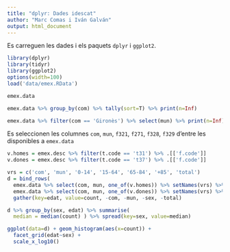 ```yaml
---
title: "dplyr: Dades idescat"
author: "Marc Comas i Iván Galván"
output: html_document
---
```


Es carreguen les dades i els paquets `dplyr` i `ggplot2`.

```r
library(dplyr)
library(tidyr)
library(ggplot2)
options(width=100)
load('data/emex.RData')
```

```r
emex.data
```

```r
emex.data %>% group_by(com) %>% tally(sort=T) %>% print(n=Inf)
```

```r
emex.data %>% filter(com == 'Gironès') %>% select(mun) %>% print(n=Inf)
```

Es seleccionen les columnes `com`, `mun`, `f321`, `f271`, `f328`, `f329` d'entre les disponibles a `emex.data`

```r
v.homes = emex.desc %>% filter(t.code == 't31') %>% .[['f.code']]
v.dones = emex.desc %>% filter(t.code == 't37') %>% .[['f.code']]

vrs = c('com', 'mun', '0-14', '15-64', '65-84', '+85', 'total')
d = bind_rows(
  emex.data %>% select(com, mun, one_of(v.homes)) %>% setNames(vrs) %>% mutate(sex = 'homes'),
  emex.data %>% select(com, mun, one_of(v.dones)) %>% setNames(vrs) %>% mutate(sex = 'dones') ) %>% 
  gather(key=edat, value=count, -com, -mun, -sex, -total)
```

```r
d %>% group_by(sex, edat) %>% summarise(
  median = median(count) ) %>% spread(key=sex, value=median)
```

```r
ggplot(data=d) + geom_histogram(aes(x=count)) + 
  facet_grid(edat~sex) +
  scale_x_log10()
```